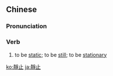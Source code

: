 {{also|静止}}
==Chinese==
{{zh-forms|s=静止}}

===Pronunciation===
{{zh-pron
|m=jìngzhǐ
|c=zing6 zi2
|cat=v
}}

===Verb===
{{zh-verb}}

# to be [[static]]; to be [[still]]; to be [[stationary]]

[[ko:靜止]]
[[ja:靜止]]